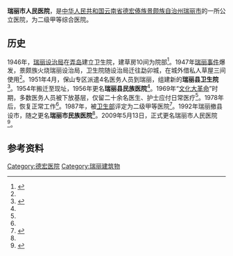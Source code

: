 {{coord|24.011436|97.853620|display=title}}
{{Infobox hospital
| name        = 瑞丽市人民医院
| image       = 瑞丽市人民医院01.jpg
| caption     = 瑞丽市人民医院
| country     = {{PRC}}
| address     = [[云南省|云南省]][[德宏傣族景颇族自治州|德宏傣族景颇族自治州]][[瑞丽市|瑞丽市]]人民路17号
| type        = 综合医院
| funding     = 公立医院
| standards   = 二级甲等
| beds        = 400<ref>{{cite book |author1=杨春征 主编 |author2=瑞丽市史志办公室 编 |title=瑞丽年鉴2018 |location=芒市 |publisher=德宏民族出版社 |date=2019 |isbn=978-7-5558-1082-7 }}</ref>{{rp|400}}
| founded     = 1951年4月
}}

'''瑞丽市人民医院'''，是[[中华人民共和国|中华人民共和国]][[云南省|云南省]][[德宏傣族景颇族自治州|德宏傣族景颇族自治州]][[瑞丽市|瑞丽市]]的一所公立医院，为二级甲等综合医院。

==历史==

1946年，[[瑞丽设治局|瑞丽设治局]]在[[弄岛镇|弄岛]]建立卫生院，建草房10间为院部<ref name="市志1">{{cite book |author1=陈江 主编 |author2=云南省瑞丽市志编纂委员会 编 |title=瑞丽市志 |location=[[成都|成都]] |publisher=[[四川辞书出版社|四川辞书出版社]] |date=1996 |isbn=7-80543-518-9 }}</ref>{{rp|609}}。1947年[[瑞丽事件|瑞丽事件]]爆发，景颇族火烧瑞丽设治局，卫生院随设治局迁往勐卯城，在城外借私人草屋三间使用<ref name="市志1"/>{{rp|610}}。1951年4月，保山专区派遣4名医务人员到瑞丽，组建新的'''瑞丽县卫生院'''<ref name="州卫生志">{{cite book |author1=李维蓉 主编 |author2=德宏州卫生志编纂委员会 编 |title=德宏州卫生志 |publisher=内部资料 }}</ref>{{rp|200}}。1954年搬迁至现址，1956年更名'''瑞丽县民族医院'''<ref name="州卫生志"/>{{rp|200}}。1969年“[[文化大革命|文化大革命]]”时期，多数医务人员被下放基层，仅留二十余名医生、护士应付日常医疗<ref name="市志1"/>{{rp|610}}。1978年后，恢复正常工作<ref name="市志1"/>{{rp|610}}。1987年，被[[中华人民共和国卫生部|卫生部]]评定为二级甲等医院<ref name="市志2">{{cite book |author1=何文忠,杨进才 主编 |author2=云南省瑞丽市地方志编纂委员会 编 |title=瑞丽市志 1978-2005 |location=[[昆明|昆明]] |publisher=[[云南人民出版社|云南人民出版社]] |date=2012 |isbn=978-7-222-10316-0 }}</ref>{{rp|492}}。1992年瑞丽撤县设市，随之更名'''瑞丽市民族医院'''<ref name="市志2"/>{{rp|492}}。2009年5月13日，正式更名瑞丽市人民医院<ref>{{cite book |author1=杨进才 主编 |author2=瑞丽市史志办公室 编 |title=瑞丽年鉴2015 |date=2015 }}</ref>{{rp|414}}。

==参考资料==
{{reflist}}

[[Category:德宏医院|Category:德宏医院]]
[[Category:瑞丽建筑物|Category:瑞丽建筑物]]